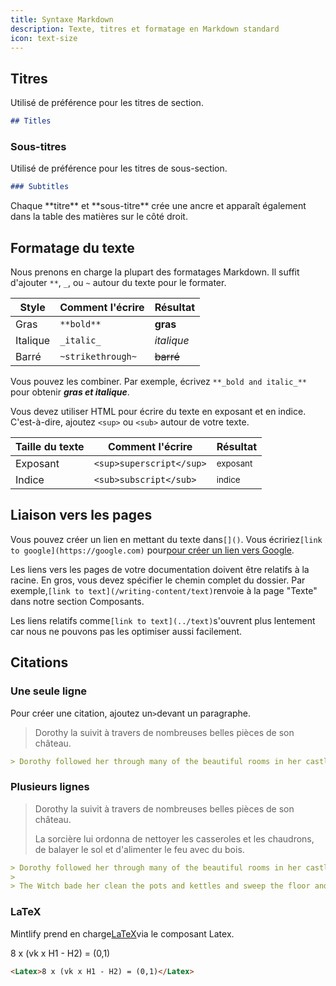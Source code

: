 ```yaml
---
title: Syntaxe Markdown
description: Texte, titres et formatage en Markdown standard
icon: text-size
---
```


## Titres

Utilisé de préférence pour les titres de section.

```md
## Titles
```

### Sous-titres

Utilisé de préférence pour les titres de sous-section.

```md
### Subtitles
```

<Tip>
  Chaque **titre** et **sous-titre** crée une ancre et apparaît également dans la table des matières sur le côté droit.
</Tip>

## Formatage du texte

Nous prenons en charge la plupart des formatages Markdown. Il suffit d'ajouter `**`, `_`, ou `~` autour du texte pour le formater.

| Style    | Comment l'écrire  | Résultat   |
| -------- | ----------------- | ---------- |
| Gras     | `**bold**`        | **gras**   |
| Italique | `_italic_`        | *italique* |
| Barré    | `~strikethrough~` | ~~barré~~  |

Vous pouvez les combiner. Par exemple, écrivez `**_bold and italic_**` pour obtenir ***gras et italique***.

Vous devez utiliser HTML pour écrire du texte en exposant et en indice. C'est-à-dire, ajoutez `<sup>` ou `<sub>` autour de votre texte.

| Taille du texte | Comment l'écrire         | Résultat            |
| --------------- | ------------------------ | ------------------- |
| Exposant        | `<sup>superscript</sup>` | <sup>exposant</sup> |
| Indice          | `<sub>subscript</sub>`   | <sub>indice</sub>   |

## Liaison vers les pages

Vous pouvez créer un lien en mettant du texte dans`[]()`. Vous écririez`[link to google](https://google.com)` pour[pour créer un lien vers Google](https://google.com).

Les liens vers les pages de votre documentation doivent être relatifs à la racine. En gros, vous devez spécifier le chemin complet du dossier. Par exemple,`[link to text](/writing-content/text)`renvoie à la page "Texte" dans notre section Composants.

Les liens relatifs comme`[link to text](../text)`s'ouvrent plus lentement car nous ne pouvons pas les optimiser aussi facilement.

## Citations

### Une seule ligne

Pour créer une citation, ajoutez un`>`devant un paragraphe.

> Dorothy la suivit à travers de nombreuses belles pièces de son château.

```md
> Dorothy followed her through many of the beautiful rooms in her castle.
```

### Plusieurs lignes

> Dorothy la suivit à travers de nombreuses belles pièces de son château.
>
> La sorcière lui ordonna de nettoyer les casseroles et les chaudrons, de balayer le sol et d'alimenter le feu avec du bois.

```md
> Dorothy followed her through many of the beautiful rooms in her castle.
>
> The Witch bade her clean the pots and kettles and sweep the floor and keep the fire fed with wood.
```

### LaTeX

Mintlify prend en charge[LaTeX](https://www.latex-project.org)via le composant Latex.

<Latex>8 x (vk x H1 - H2) = (0,1)</Latex>

```md
<Latex>8 x (vk x H1 - H2) = (0,1)</Latex>
```
